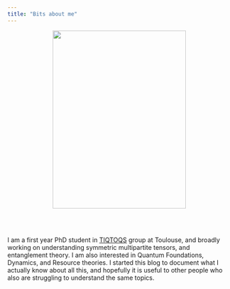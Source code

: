 ```yaml
---
title: "Bits about me"
---
```


<center>
![](AabhasGulati.jpeg){height="400px" width="300px"} 
</center>

<br/><br/>


I am a first year PhD student in 
[TIQTOQS](https://quantum-information-open-quantum-system.pages.math.cnrs.fr/) group at Toulouse, and broadly working on understanding symmetric multipartite tensors, and entanglement theory. I am also interested in Quantum Foundations, Dynamics, and Resource theories. I started this blog to document what I actually know about all this, and hopefully it is useful to other people who also are struggling to understand the same topics. 





